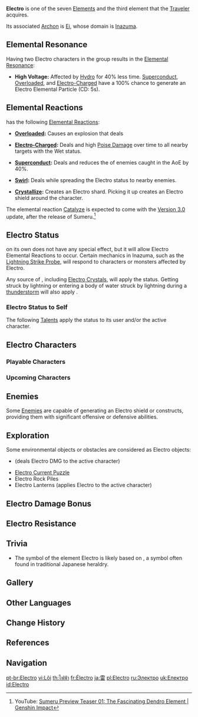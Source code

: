 {{Element Infobox
|region       = Inazuma
|archon       = Ei
|oculus       = Electroculus
|status       = Electro
|gem          = Vajrada Amethyst
|reaction     = Hydro, Cryo, Pyro, Anemo, Geo, Dendro
}}
'''Electro''' is one of the seven [[Elements]] and the third element that the [[Traveler]] acquires.

Its associated [[Archon]] is [[Ei]], whose domain is [[Inazuma]].

==Elemental Resonance==
Having two Electro characters in the group results in the [[Elemental Resonance]]:
* '''High Voltage:''' Affected by [[Hydro]] for 40% less time. [[Superconduct]], [[Overloaded]], and [[Electro-Charged]] have a 100% chance to generate an Electro Elemental Particle (CD: 5s).

==Elemental Reactions==
{{Electro}} has the following [[Elemental Reactions]]:

* {{Icon/Element|Pyro}} '''[[Overloaded]]:''' Causes an explosion that deals {{Color|AoE Pyro DMG}}
* {{Icon/Element|Hydro}} '''[[Electro-Charged]]:''' Deals {{Color|Electro DMG}} and high [[Poise Damage]] over time to all nearby targets with the Wet status.
* {{Icon/Element|Cryo}} '''[[Superconduct]]:''' Deals {{Color|AoE Cryo DMG}} and reduces the {{Color|Physical RES}} of enemies caught in the AoE by 40%.
* {{Icon/Element|Anemo}} '''[[Swirl]]:''' Deals {{Color|AoE Electro DMG}} while spreading the Electro status to nearby enemies.
* {{Icon/Element|Geo}} '''[[Crystallize]]:''' Creates an Electro shard. Picking it up creates an Electro shield around the character.

The elemental reaction [[Catalyze]] is expected to come with the [[Version 3.0]] update, after the release of Sumeru.<ref>YouTube: [https://youtu.be/6DjVUfy_Lng Sumeru Preview Teaser 01: The Fascinating Dendro Element | Genshin Impact]</ref>

==Electro Status==
{{Electro}} on its own does not have any special effect, but it will allow Electro Elemental Reactions to occur. Certain mechanics in Inazuma, such as the [[Lightning Strike Probe]], will respond to characters or monsters affected by Electro.

Any source of {{Color|Electro DMG}}, including [[Electro Crystal]]s, will apply the {{Electro}} status. Getting struck by lightning or entering a body of water struck by lightning during a [[thunderstorm]] will also apply {{Electro}}.

===Electro Status to Self===
The following [[Talents]] apply the {{Electro}} status to its user and/or the active character.
{{Talents by Category Table|Electro Status to Self Talents}}

==Electro Characters==
===Playable Characters===
{{Characters by Category Table|Playable Characters&Electro Characters|noelement=1}}

===Upcoming Characters===
{{Characters by Category Table|Upcoming Characters&Electro Characters|noelement=1}}

==Enemies==
Some [[Enemies]] are capable of generating an Electro shield or constructs, providing them with significant offensive or defensive abilities.
{{Enemies by Category List|header=1}}

==Exploration==
Some environmental objects or obstacles are considered as Electro objects:
* {{Item|Electro Crystal|30}} (deals Electro DMG to the active character)
* [[Electro Current Puzzle]]
* Electro Rock Piles
* Electro Lanterns (applies Electro to the active character)

==Electro Damage Bonus==
{{Main|Electro Damage Bonus}}

==Electro Resistance==
{{Main|Electro Resistance}}

==Trivia==
* The symbol of the element Electro is likely based on {{w|Mitsudomoe}}, a symbol often found in traditional Japanese heraldry.

==Gallery==
{{Preview
|file=Status Electro
|caption=A character affected by Electro
}}

==Other Languages==
{{Other Languages
|en      = Electro
|zhs     = 雷
|zhs_rm  = Léi
|zht     = 雷
|zht_rm  = Léi
|zh_tl   = Thunder
|ja      = {{Rubi|雷|かみなり}}
|ja_rm   = Kaminari
|ja_tl   = Thunder
|ko      = 번개
|ko_rm   = Beongae
|ko_tl   = Lightning
|es      = Electro
|fr      = Électro
|ru      = Электро
|th      = ไฟฟ้า
|th_rm   = Fai fa
|th_tl   = Electricity
|vi      = {{tt|Lôi|雷}}
|vi_tl   = Lightning
|de      = Elektro
|id      = Electro
|pt      = Electro
}}

==Change History==
{{Change History|1.0}}

==References==
{{reflist}}

==Navigation==
{{Element Navbox}}

[[pt-br:Electro]]
[[vi:Lôi]]
[[th:ไฟฟ้า]]
[[fr:Électro]]
[[ja:雷]]
[[pl:Electro]]
[[ru:Электро]]
[[uk:Електро]]
[[id:Electro]]